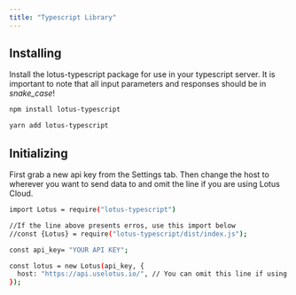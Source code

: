 ```yaml
---
title: "Typescript Library"
---
```


## Installing

Install the lotus-typescript package for use in your typescript server. It is important to note that all input parameters and responses should be in _snake_case_!

<CodeGroup>

```bash npm
npm install lotus-typescript
```

```bash yarn
yarn add lotus-typescript
```

</CodeGroup>

## Initializing

First grab a new api key from the Settings tab. Then change the host to wherever
you want to send data to and omit the line if you are using Lotus Cloud.

```bash
import Lotus = require("lotus-typescript")

//If the line above presents erros, use this import below
//const {Lotus} = require("lotus-typescript/dist/index.js");

const api_key= "YOUR API KEY";

const lotus = new Lotus(api_key, {
  host: "https://api.uselotus.io/", // You can omit this line if using Lotus Cloud
});
```

